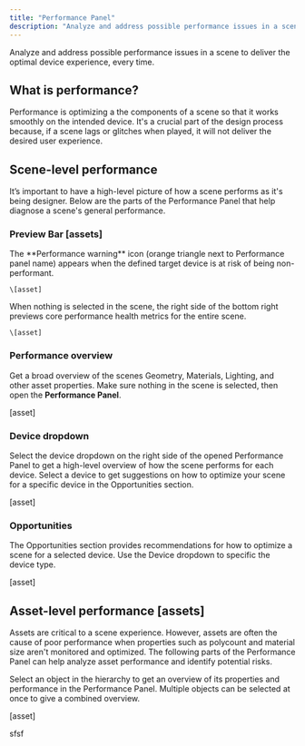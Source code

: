 ```yaml
---
title: "Performance Panel"
description: "Analyze and address possible performance issues in a scene to deliver the optimal device experience, every time."
---
```


Analyze and address possible performance issues in a scene to deliver the optimal device experience, every time.

## What is performance?&#x20;

Performance is optimizing a the components of a scene so that it works smoothly on the intended device. It's a crucial part of the design process because, if a scene lags or glitches when played, it will not deliver the desired user experience.&#x20;

## Scene-level performance&#x20;

It’s important to have a high-level picture of how a scene performs as it's being designer. Below are the parts of the Performance Panel that help diagnose a scene's general performance.&#x20;

### Preview Bar \[assets]

<Tabs>
  <Tab title="Performance warning">
    The **Performance warning** icon (orange triangle next to Performance panel name) appears when the defined target device is at risk of being non-performant.

    \[asset]
  </Tab>

  <Tab title="Scene health metrics">
    When nothing is selected in the scene, the right side of the bottom right previews core performance health metrics for the entire scene.

    \[asset]
  </Tab>
</Tabs>

### Performance overview&#x20;

Get a broad overview of the scenes Geometry, Materials, Lighting, and other asset properties. Make sure nothing in the scene is selected, then open the **Performance Panel**.

\[asset]

### Device dropdown&#x20;

Select the device dropdown on the right side of the opened Performance Panel to get a high-level overview of how the scene performs for each device. Select a device to get suggestions on how to optimize your scene for a specific device in the Opportunities section.

\[asset]

### Opportunities&#x20;

The Opportunities section provides recommendations for how to optimize a scene for a selected device. Use the Device dropdown to specific the device type.

\[asset]

## Asset-level performance \[assets]

Assets are critical to a scene experience. However, assets are often the cause of poor performance when properties such as polycount and material size aren't monitored and optimized. The following parts of the Performance Panel can help analyze asset performance and identify potential risks.&#x20;



<Tabs>
  <Tab title="Object selection & overview">
    Select an object in the hierarchy to get an overview of its properties and performance in the Performance Panel. Multiple objects can be selected at once to give a combined overview.
  </Tab>

  <Tab title="Object view" />

  <Tab title="Right aside">

  </Tab>
</Tabs>

\[asset]



sfsf